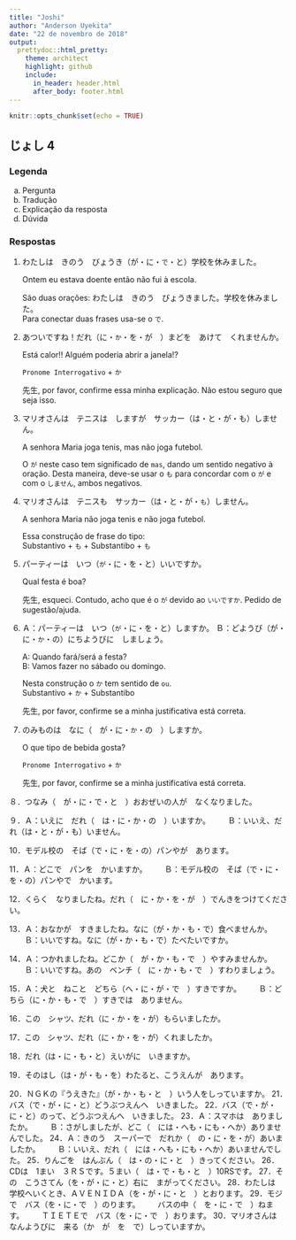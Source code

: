 ```yaml
---
title: "Joshi"
author: "Anderson Uyekita"
date: "22 de novembro de 2018"
output:
  prettydoc::html_pretty:
    theme: architect
    highlight: github
    include:
      in_header: header.html
      after_body: footer.html
---
```


```r
knitr::opts_chunk$set(echo = TRUE)
```

## じょし 4

### Legenda

a. <div class="alert alert-primary" role="alert">Pergunta</div>

b. <div class="alert alert-info" role="alert">Tradução</div>

c. <div class="alert alert-warning" role="alert">Explicação da resposta</div>

d. <div class="alert alert-dark" role="alert">Dúvida</div>

### Respostas

1. 
<div><div class="alert alert-primary" role="alert">
わたしは　きのう　びょうき（が・に・`で`・と）学校を休みました。  
</div><div class="alert alert-info" role="alert">
Ontem eu estava doente então não fui à escola.  
</div><div class="alert alert-warning" role="alert">
São duas orações: わたしは　きのう　びょうきました。学校を休みました。  
Para conectar duas frases usa-se o `で`.  
</div></div>

2. 
<div><div class="alert alert-primary" role="alert">
あついですね！だれ（に・`か`・を・が　）まどを　あけて　くれませんか。
</div><div class="alert alert-info" role="alert">
Está calor!! Alguém poderia abrir a janela!?  
</div><div class="alert alert-warning" role="alert">
`Pronome Interrogativo` + `か`  
</div><div class="alert alert-dark" role="alert">
先生, por favor, confirme essa minha explicação. Não estou seguro que seja isso.
</div></div>

3. 
<div><div class="alert alert-primary" role="alert">
マリオさんは　テニスは　しますが　サッカー（は・と・が・も）しません。
</div><div class="alert alert-info" role="alert">
A senhora Maria joga tenis, mas não joga futebol.  
</div><div class="alert alert-warning" role="alert">
O `が` neste caso tem significado de `mas`, dando um sentido negativo à oração. Desta maneira, deve-se usar o `も` para concordar com o `が` e com o `しません`, ambos negativos.  
</div></div>

4. 
<div><div class="alert alert-primary" role="alert">
マリオさんは　テニスも　サッカー（は・と・が・`も`）しません。
</div><div class="alert alert-info" role="alert">
A senhora Maria não joga tenis e não joga futebol.  
</div><div class="alert alert-warning" role="alert">
Essa construção de frase do tipo:  
Substantivo + `も` + Substantibo + `も`  
</div></div>

5. 
<div><div class="alert alert-primary" role="alert">
パーティーは　いつ（`が`・に・を・と）いいですか。
</div><div class="alert alert-info" role="alert">
Qual festa é boa?  
</div><div class="alert alert-dark" role="alert">
先生, esqueci. Contudo, acho que é o `が` devido ao `いいですか`. Pedido de sugestão/ajuda.  
</div></div>

6. 
<div><div class="alert alert-primary" role="alert">
Ａ：パーティーは　いつ（`が`・に・を・と）しますか。
Ｂ：どようび（が・に・`か`・の）にちようびに　しましょう。
</div><div class="alert alert-info" role="alert">
A: Quando fará/será a festa?  
B: Vamos fazer no sábado ou domingo.  
</div><div class="alert alert-warning" role="alert">
Nesta construção o `か` tem sentido de `ou`.  
Substantivo + `か` + Substantibo  
</div><div class="alert alert-warning" role="alert">
先生, por favor, confirme se a minha justificativa está correta.  
</div></div>

7. 
<div><div class="alert alert-primary" role="alert">
のみものは　なに（　が・に・`か`・の　）しますか。
</div><div class="alert alert-info" role="alert">
O que tipo de bebida gosta?  
</div><div class="alert alert-warning" role="alert">
`Pronome Interrogativo` + `か`  
</div><div class="alert alert-dark" role="alert">
先生, por favor, confirme se a minha justificativa está correta.  
</div></div>


８．つなみ（　が・に・で・と　）おおぜいの人が　なくなりました。






９．Ａ：いえに　だれ（　は・に・か・の　）いますか。
　　Ｂ：いいえ、だれ（は・と・が・も）いません。







10．モデル校の　そば（で・に・を・の）パンやが　あります。



11．Ａ：どこで　パンを　かいますか。
　　Ｂ：モデル校の　そば（で・に・を・の）パンやで　かいます。



12．くらく　なりましたね。だれ（　に・か・を・が　）でんきをつけてください。



13．Ａ：おなかが　すきましたね。なに（が・か・も・で）食べませんか。
　　Ｂ：いいですね。なに（が・か・も・で）たべたいですか。


14．Ａ：つかれましたね。どこか（　が・か・も・で　）やすみませんか。
　　Ｂ：いいですね。あの　ベンチ（　に・か・も・で　）すわりましょう。


15．Ａ：犬と　ねこと　どちら（へ・に・が・で　）すきですか。
　　Ｂ：どちら（に・か・も・で　）すきでは　ありません。



16．この　シャツ、だれ（に・か・を・が）もらいましたか。


17．この　シャツ、だれ（に・か・を・が）くれましたか。


18．だれ（は・に・も・と）えいがに　いきますか。


19．そのはし（は・が・も・を）わたると、こうえんが　あります。

20．ＮＧＫの『うえきた』（が・か・も・と　）いう人をしっていますか。
21．バス（で・が・に・と）どうぶつえんへ　いきました。
22．バス（で・が・に・と）のって、どうぶつえんへ　いきました。
23．Ａ：スマホは　ありましたか。
　　Ｂ：さがしましたが、どこ（　には・へも・にも・へか）ありませんでした。
24．Ａ：きのう　スーパーで　だれか（　の・に・を・が）あいましたか。
　　Ｂ：いいえ、だれ（　には・へも・にも・へか）あいませんでした。
25．りんごを　はんぶん（　は・の・に・と　）きってください。
26．CDは　1まい　３ＲＳです。５まい（　は・で・も・と　）10RSです。
27．その　こうさてん（を・が・に・と）右に　まがってください。
28．わたしは　学校へいくとき、ＡＶＥＮＩＤＡ（を・が・に・と　）とおります。
29．モジで　バス（を・に・で　）のります。
　　バスの中（　を・に・で　）ねます。
　　ＴＩＥＴＥで　バス（を・に・で　）おります。
30．マリオさんは　なんようびに　来る（か　が　を　で）しっていますか。